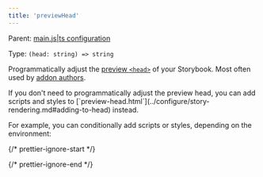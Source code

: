 ```yaml
---
title: 'previewHead'
---
```


Parent: [main.js|ts configuration](./main-config.md)

Type: `(head: string) => string`

Programmatically adjust the [preview `<head>`](../configure/story-rendering.md#adding-to-head) of your Storybook. Most often used by [addon authors](../addons/writing-presets.md#ui-configuration).

<Callout variant="info" icon="💡">
  If you don't need to programmatically adjust the preview head, you can add scripts and styles to [`preview-head.html`](../configure/story-rendering.md#adding-to-head) instead.
</Callout>

For example, you can conditionally add scripts or styles, depending on the environment:

{/* prettier-ignore-start */}

<CodeSnippets path="main-config-preview-head.md" />

{/* prettier-ignore-end */}
